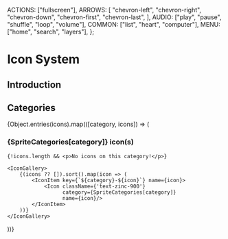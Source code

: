 

  ACTIONS: ["fullscreen"],
  ARROWS: [
    "chevron-left",
    "chevron-right",
    "chevron-down",
    "chevron-first",
    "chevron-last",
  ],
  AUDIO: ["play", "pause", "shuffle", "loop", "volume"],
  COMMON: ["list", "heart", "computer"],
  MENU: ["home", "search", "layers"],
};

<Meta title="Foundation/Icon System" />

# Icon System

## Introduction

## Categories

{Object.entries(icons).map(([category, icons]) => (

<section>
    <h3><strong className={'capitalize'}>{SpriteCategories[category]}</strong> icon(s)</h3>

    {!icons.length && <p>No icons on this category!</p>}

    <IconGallery>
        {(icons ?? []).sort().map(icon => (
            <IconItem key={`${category}-${icon}`} name={icon}>
                <Icon className={'text-zinc-900'}
                      category={SpriteCategories[category]}
                      name={icon}/>
            </IconItem>
        ))}
    </IconGallery>

</section>
))}
